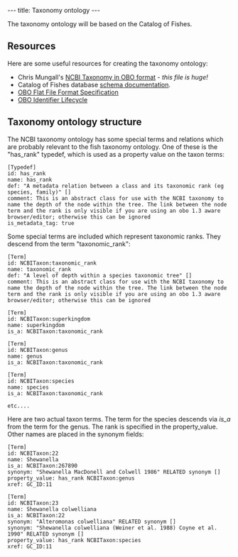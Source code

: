 ---
title: Taxonomy ontology
---

The taxonomy ontology will be based on the Catalog of Fishes.

==Resources==

Here are some useful resources for creating the taxonomy ontology:

* Chris Mungall's [http://www.berkeleybop.org/ontologies/obo-all/ncbi_taxonomy/ncbi_taxonomy.obo NCBI Taxonomy in OBO format] - ''this file is huge!''
* Catalog of Fishes database [[cof_schema|schema documentation]].
* [http://www.geneontology.org/GO.format.obo-1_2.shtml OBO Flat File Format Specification]
* [http://www.obofoundry.org/wiki/index.php/Identifiers OBO Identifier Lifecycle]

==Taxonomy ontology structure==

The NCBI taxonomy ontology has some special terms and relations which are probably relevant to the fish taxonomy ontology.  One of these is the "has_rank" typedef, which is used as a property value on the taxon terms:

<pre>
[Typedef]
id: has_rank
name: has_rank
def: "A metadata relation between a class and its taxonomic rank (eg species, family)" []
comment: This is an abstract class for use with the NCBI taxonomy to name the depth of the node within the tree. The link between the node term and the rank is only visible if you are using an obo 1.3 aware browser/editor; otherwise this can be ignored
is_metadata_tag: true
</pre>

Some special terms are included which represent taxonomic ranks.  They descend from the term "taxonomic_rank":

<pre>
[Term]
id: NCBITaxon:taxonomic_rank
name: taxonomic_rank
def: "A level of depth within a species taxonomic tree" []
comment: This is an abstract class for use with the NCBI taxonomy to name the depth of the node within the tree. The link between the node term and the rank is only visible if you are using an obo 1.3 aware browser/editor; otherwise this can be ignored

[Term]
id: NCBITaxon:superkingdom
name: superkingdom
is_a: NCBITaxon:taxonomic_rank

[Term]
id: NCBITaxon:genus
name: genus
is_a: NCBITaxon:taxonomic_rank

[Term]
id: NCBITaxon:species
name: species
is_a: NCBITaxon:taxonomic_rank

etc....
</pre>

Here are two actual taxon terms.  The term for the species descends via ''is_a'' from the term for the genus.  The rank is specified in the property_value.  Other names are placed in the synonym fields:

<pre>
[Term]
id: NCBITaxon:22
name: Shewanella
is_a: NCBITaxon:267890
synonym: "Shewanella MacDonell and Colwell 1986" RELATED synonym []
property_value: has_rank NCBITaxon:genus
xref: GC_ID:11

[Term]
id: NCBITaxon:23
name: Shewanella colwelliana
is_a: NCBITaxon:22
synonym: "Alteromonas colwelliana" RELATED synonym []
synonym: "Shewanella colwelliana (Weiner et al. 1988) Coyne et al. 1990" RELATED synonym []
property_value: has_rank NCBITaxon:species
xref: GC_ID:11
</pre>